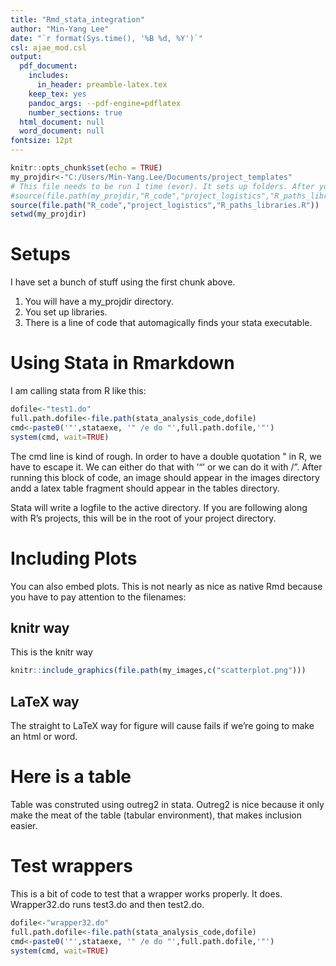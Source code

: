 ```yaml
---
title: "Rmd_stata_integration"
author: "Min-Yang Lee"
date: "`r format(Sys.time(), '%B %d, %Y')`" 
csl: ajae_mod.csl
output:
  pdf_document: 
    includes:
      in_header: preamble-latex.tex
    keep_tex: yes
    pandoc_args: --pdf-engine=pdflatex
    number_sections: true
  html_document: null
  word_document: null
fontsize: 12pt
---
```


```r
knitr::opts_chunk$set(echo = TRUE)
my_projdir<-"C:/Users/Min-Yang.Lee/Documents/project_templates"
# This file needs to be run 1 time (ever). It sets up folders. After your first knit, you can comment it out (although leaving it in will not hurt
#source(file.path(my_projdir,"R_code","project_logistics","R_paths_libraries_setup.R"))
source(file.path("R_code","project_logistics","R_paths_libraries.R"))
setwd(my_projdir)
```

# Setups
I have set a bunch of stuff using the first chunk above. 

1. You will have a my_projdir directory. 
1. You set up libraries.
1. There is a line of code that automagically finds your stata executable. 


# Using Stata in Rmarkdown

I am calling stata from R like this:
```r
dofile<-"test1.do"
full.path.dofile<-file.path(stata_analysis_code,dofile)
cmd<-paste0('"',stataexe, '" /e do "',full.path.dofile,'"')
system(cmd, wait=TRUE)
```
The cmd line is kind of rough. In order to have a double quotation \" in R, we have to escape it. We can either do that with '"' or we can do it with /".  After running this block of code, an image should appear in the images directory andd a latex table fragment should appear in the tables directory.

Stata will write a logfile to the active directory. If you are following along with R's projects, this will be in the root of your project directory.


# Including Plots

You can also embed plots. This is not nearly as nice as native Rmd because you have to pay attention to the filenames:

## knitr way
This is the knitr way
```r
knitr::include_graphics(file.path(my_images,c("scatterplot.png"))) 
```

## LaTeX way

The straight to LaTeX way for figure \ref{scatterplot_fig} will cause fails if we're going to make an html or word.

\begin{figure}
  \begin{center}
    \caption{Same scatterplot from the auto dataset, inserted and captioned LaTeX style\label{scatterplot_fig}}
      \includegraphics[width=0.5\textwidth]{./images/scatterplot.png} 
  \end{center}
\end{figure}




# Here is a table

Table \ref{regression_coefs} was construted using outreg2 in stata. Outreg2 is nice because it only make the meat of the table (tabular environment), that makes inclusion easier.

\begin{table}
  \begin{center}
    \input{./tables/regression_table.tex}
        \caption{A Table of Regression coefficients from the auto dataset \label{regression_coefs}}

  \end{center}
\end{table}


# Test wrappers

This is a bit of code to test that a wrapper works properly. It does.  Wrapper32.do runs test3.do and then test2.do.

```r
dofile<-"wrapper32.do"
full.path.dofile<-file.path(stata_analysis_code,dofile)
cmd<-paste0('"',stataexe, '" /e do "',full.path.dofile,'"')
system(cmd, wait=TRUE)
```


\begin{table}
  \begin{center}
    \input{./tables/regression_tableB.tex}
        \caption{Here is regression table B, produced by that wrapper \label{regression_coefsB}}
  \end{center}
\end{table}



\begin{figure}
  \begin{center}
    \caption{And here is scatterplot B \label{scatterplotB_fig}}
      \includegraphics[width=0.5\textwidth]{./images/scatterplotB.png} 
  \end{center}
\end{figure}

